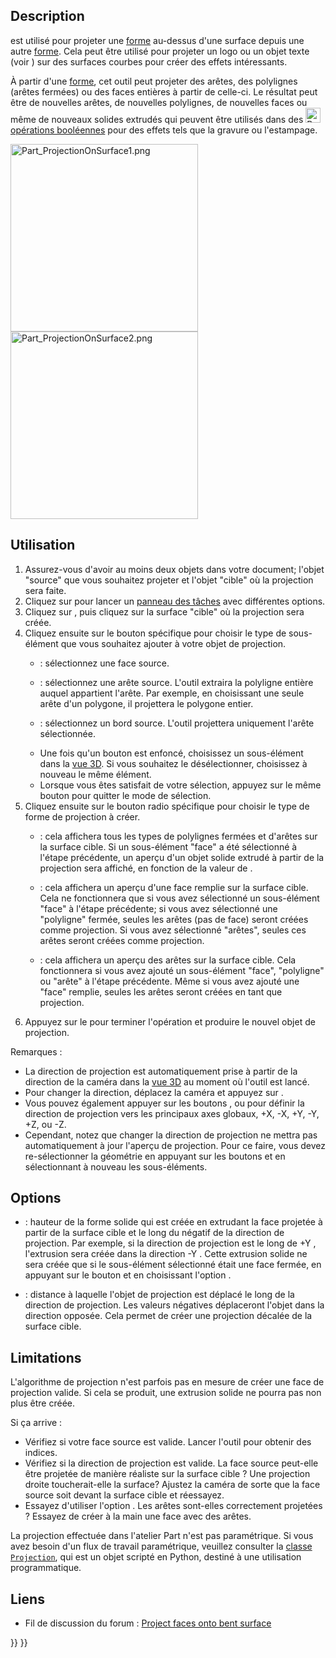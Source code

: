 <languages/>

{{Docnav/fr
|[[Part_Thickness/fr|Évider]]
|[[Part_Compound/fr|Composé]]
|[[Part_Workbench/fr|Atelier Part]]
|IconL=Part_Thickness.svg
|IconR=Part_Compound.svg
|IconC=Workbench_Part.svg
}}

{{GuiCommand/fr
|Name=Part ProjectionOnSurface
|Name/fr=Part Projeter sur une surface
|MenuLocation=Part → Projeter sur une surface...
|Workbenches=[[Part_Workbench/fr|Part]]
|Version=0.19
}}

<span id="Description"></span>
== Description ==

{{Button|[[File:Part_ProjectionOnSurface.svg|16px]] [[Part_ProjectionOnSurface/fr|Projeter sur une surface]]}} est utilisé pour projeter une [[Shape/fr|forme]] au-dessus d'une surface depuis une autre [[Shape/fr|forme]]. Cela peut être utilisé pour projeter un logo ou un objet texte (voir {{Button|[[File: Draft_ShapeString.svg|16px]] [[Draft_ShapeString/fr|Draft Forme à partir d'un texte]]}}) sur des surfaces courbes pour créer des effets intéressants.

À partir d'une [[Shape/fr|forme]], cet outil peut projeter des arêtes, des polylignes (arêtes fermées) ou des faces entières à partir de celle-ci. Le résultat peut être de nouvelles arêtes, de nouvelles polylignes, de nouvelles faces ou même de nouveaux solides extrudés qui peuvent être utilisés dans des [[File:Part_Boolean.svg|24px]] [[Part_Boolean/fr|opérations booléennes]] pour des effets tels que la gravure ou l'estampage.

[[Image:Part_ProjectionOnSurface1.png|300px]] [[Image:Part_ProjectionOnSurface2.png|300px]]

{{Caption|Projection d'un logo sur une surface courbe}}

<span id="Usage"></span>
== Utilisation ==

# Assurez-vous d'avoir au moins deux objets dans votre document; l'objet "source" que vous souhaitez projeter et l'objet "cible" où la projection sera faite.
# Cliquez sur {{Button|[[File:Part ProjectionOnSurface.svg|16px]] [[Part_ProjectionOnSurface/fr|Projeter sur une surface...]]}} pour lancer un [[Task_Panel/fr|panneau des tâches]] avec différentes options.
# Cliquez sur {{Button|Sélectionner la surface de projection}}, puis cliquez sur la surface "cible" où la projection sera créée.
# Cliquez ensuite sur le bouton spécifique pour choisir le type de sous-élément que vous souhaitez ajouter à votre objet de projection.
#* {{Button|Ajouter une face}} : sélectionnez une face source.
#* {{Button|Ajouter une polyligne}} : sélectionnez une arête source. L'outil extraira la polyligne entière auquel appartient l'arête. Par exemple, en choisissant une seule arête d'un polygone, il projettera le polygone entier.
#* {{Button|Ajouter une arête}}: sélectionnez un bord source. L'outil projettera uniquement l'arête sélectionnée.
#* Une fois qu'un bouton est enfoncé, choisissez un sous-élément dans la [[3D_view/fr|vue 3D]]. Si vous souhaitez le désélectionner, choisissez à nouveau le même élément.
#* Lorsque vous êtes satisfait de votre sélection, appuyez sur le même bouton {{Button|Ajouter...}} pour quitter le mode de sélection.
# Cliquez ensuite sur le bouton radio spécifique pour choisir le type de forme de projection à créer.
#* {{RadioButton|TRUE|Tout afficher}} : cela affichera tous les types de polylignes fermées et d'arêtes sur la surface cible. Si un sous-élément "face" a été sélectionné à l'étape précédente, un aperçu d'un objet solide extrudé à partir de la projection sera affiché, en fonction de la valeur de {{MenuCommand|Hauteur de l'extrusion}}.
#* {{RadioButton|TRUE|Afficher les faces}} : cela affichera un aperçu d'une face remplie sur la surface cible. Cela ne fonctionnera que si vous avez sélectionné un sous-élément "face" à l'étape précédente; si vous avez sélectionné une "polyligne" fermée, seules les arêtes (pas de face) seront créées comme projection. Si vous avez sélectionné "arêtes", seules ces arêtes seront créées comme projection.
#* {{RadioButton|TRUE|Afficher les arêtes}}: cela affichera un aperçu des arêtes sur la surface cible. Cela fonctionnera si vous avez ajouté un sous-élément "face", "polyligne" ou "arête" à l'étape précédente. Même si vous avez ajouté une "face" remplie, seules les arêtes seront créées en tant que projection.
# Appuyez sur le {{Button|OK}} pour terminer l'opération et produire le nouvel objet de projection.

Remarques :
* La direction de projection est automatiquement prise à partir de la direction de la caméra dans la [[3D_view/fr|vue 3D]] au moment où l'outil est lancé.
* Pour changer la direction, déplacez la caméra et appuyez sur {{Button|Obtenir la nouvelle direction de la caméra}}.
* Vous pouvez également appuyer sur les boutons {{Button|X :}}, {{Button|Y :}} ou {{Button|Z :}} pour définir la direction de projection vers les principaux axes globaux, +X, -X, +Y, -Y, +Z, ou -Z.
* Cependant, notez que changer la direction de projection ne mettra pas automatiquement à jour l'aperçu de projection. Pour ce faire, vous devez re-sélectionner la géométrie en appuyant sur les boutons {{Button|Ajouter...}} et en sélectionnant à nouveau les sous-éléments.

<span id="Options"></span>
== Options ==

* {{MenuCommand|Hauteur de l'extrusion}} : hauteur de la forme solide qui est créée en extrudant la face projetée à partir de la surface cible et le long du négatif de la direction de projection. Par exemple, si la direction de projection est le long de +Y {{Value|(0, 1, 0)}}, l'extrusion sera créée dans la direction -Y {{Value|(0, -1, 0)}}. Cette extrusion solide ne sera créée que si le sous-élément sélectionné était une face fermée, en appuyant sur le bouton {{Button|Ajouter une face}} et en choisissant l'option {{RadioButton|TRUE|Tout afficher}}.
* {{MenuCommand|Profondeur}} : distance à laquelle l'objet de projection est déplacé le long de la direction de projection. Les valeurs négatives déplaceront l'objet dans la direction opposée. Cela permet de créer une projection décalée de la surface cible.

<span id="Limitations"></span>
== Limitations ==

L'algorithme de projection n'est parfois pas en mesure de créer une face de projection valide. Si cela se produit, une extrusion solide ne pourra pas non plus être créée.

Si ça arrive :
* Vérifiez si votre face source est valide. Lancer l'outil {{Button|[[File:Part_CheckGeometry.svg|16px]] [[Part_CheckGeometry/fr|Part Vérifier la géométrie]]}} pour obtenir des indices.
* Vérifiez si la direction de projection est valide. La face source peut-elle être projetée de manière réaliste sur la surface cible ? Une projection droite toucherait-elle la surface? Ajustez la caméra de sorte que la face source soit devant la surface cible et réessayez.
* Essayez d'utiliser l'option {{RadioButton|TRUE|Afficher les bords}}. Les arêtes sont-elles correctement projetées ? Essayez de créer à la main une face avec des arêtes.

La projection effectuée dans l'atelier Part n'est pas paramétrique. Si vous avez besoin d'un flux de travail paramétrique, veuillez consulter la [https://gist.github.com/CsatiZoltan/f4fd10bf20923143ba0e0678ea1d3d61 classe <code>Projection</code>], qui est un objet scripté en Python, destiné à une utilisation programmatique.

<span id="Links"></span>
== Liens ==

* Fil de discussion du forum : [https://forum.freecadweb.org/viewtopic.php?f=9&t=33700 Project faces onto bent surface]


{{Docnav/fr
|[[Part_Thickness/fr|Évider]]
|[[Part_Compound/fr|Composé]]
|[[Part_Workbench/fr|Atelier Part]]
|IconL=Part_Thickness.svg
|IconR=Part_Compound.svg
|IconC=Workbench_Part.svg
}}

{{Part_Tools_navi{{#translation:}}}}
{{Userdocnavi{{#translation:}}}}